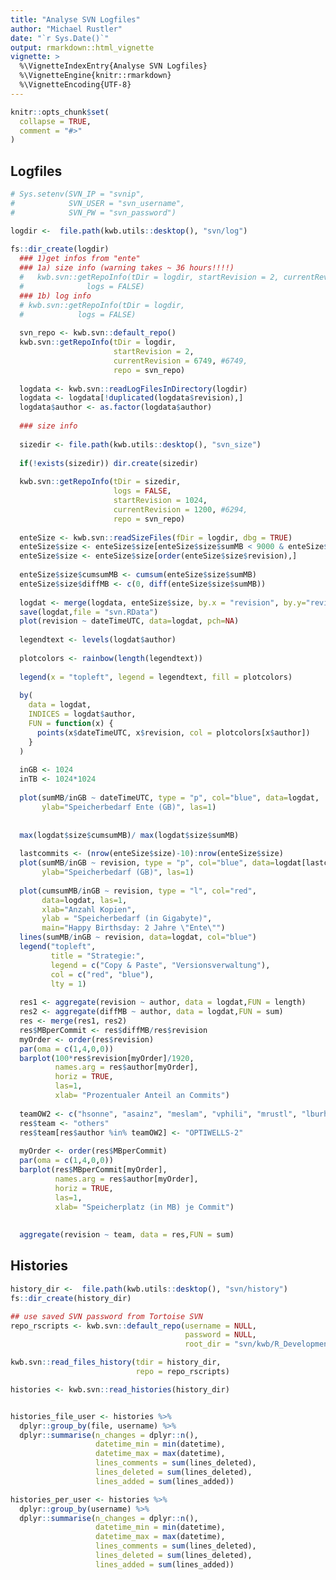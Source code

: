 ```yaml
---
title: "Analyse SVN Logfiles"
author: "Michael Rustler"
date: "`r Sys.Date()`"
output: rmarkdown::html_vignette
vignette: >
  %\VignetteIndexEntry{Analyse SVN Logfiles}
  %\VignetteEngine{knitr::rmarkdown}
  %\VignetteEncoding{UTF-8}
---
```


```r
knitr::opts_chunk$set(
  collapse = TRUE,
  comment = "#>"
)
```


## Logfiles

```r
# Sys.setenv(SVN_IP = "svnip",
#            SVN_USER = "svn_username", 
#            SVN_PW = "svn_password")

logdir <-  file.path(kwb.utils::desktop(), "svn/log")
  
fs::dir_create(logdir)
  ### 1)get infos from "ente"
  ### 1a) size info (warning takes ~ 36 hours!!!!)
  #   kwb.svn::getRepoInfo(tDir = logdir, startRevision = 2, currentRevision = 3,
  #              logs = FALSE)
  ### 1b) log info
  # kwb.svn::getRepoInfo(tDir = logdir, 
  #            logs = FALSE)
  
  svn_repo <- kwb.svn::default_repo()
  kwb.svn::getRepoInfo(tDir = logdir, 
                       startRevision = 2, 
                       currentRevision = 6749, #6749,
                       repo = svn_repo) 
  
  logdata <- kwb.svn::readLogFilesInDirectory(logdir)
  logdata <- logdata[!duplicated(logdata$revision),]
  logdata$author <- as.factor(logdata$author)
  
  ### size info 
  
  sizedir <- file.path(kwb.utils::desktop(), "svn_size")
  
  if(!exists(sizedir)) dir.create(sizedir)
  
  kwb.svn::getRepoInfo(tDir = sizedir, 
                       logs = FALSE,
                       startRevision = 1024, 
                       currentRevision = 1200, #6294,
                       repo = svn_repo) 
  
  enteSize <- kwb.svn::readSizeFiles(fDir = logdir, dbg = TRUE)
  enteSize$size <- enteSize$size[enteSize$size$sumMB < 9000 & enteSize$size$sumMB > 1700,]
  enteSize$size <- enteSize$size[order(enteSize$size$revision),]
  
  enteSize$size$cumsumMB <- cumsum(enteSize$size$sumMB)
  enteSize$size$diffMB <- c(0, diff(enteSize$size$sumMB))
  
  logdat <- merge(logdata, enteSize$size, by.x = "revision", by.y="revision", all.x=TRUE)
  save(logdat,file = "svn.RData")
  plot(revision ~ dateTimeUTC, data=logdat, pch=NA)
  
  legendtext <- levels(logdat$author)
  
  plotcolors <- rainbow(length(legendtext))
  
  legend(x = "topleft", legend = legendtext, fill = plotcolors)
  
  by(
    data = logdat, 
    INDICES = logdat$author, 
    FUN = function(x) {
      points(x$dateTimeUTC, x$revision, col = plotcolors[x$author])
    }
  )  
  
  inGB <- 1024
  inTB <- 1024*1024
  
  plot(sumMB/inGB ~ dateTimeUTC, type = "p", col="blue", data=logdat, 
       ylab="Speicherbedarf Ente (GB)", las=1)
  
  
  max(logdat$size$cumsumMB)/ max(logdat$size$sumMB)
  
  lastcommits <- (nrow(enteSize$size)-10):nrow(enteSize$size)
  plot(sumMB/inGB ~ revision, type = "p", col="blue", data=logdat[lastcommits,], 
       ylab="Speicherbedarf (GB)", las=1)
  
  plot(cumsumMB/inGB ~ revision, type = "l", col="red", 
       data=logdat, las=1,
       xlab="Anzahl Kopien", 
       ylab = "Speicherbedarf (in Gigabyte)", 
       main="Happy Birthsday: 2 Jahre \"Ente\"")
  lines(sumMB/inGB ~ revision, data=logdat, col="blue")
  legend("topleft",
         title = "Strategie:", 
         legend = c("Copy & Paste", "Versionsverwaltung"), 
         col = c("red", "blue"), 
         lty = 1)
  
  res1 <- aggregate(revision ~ author, data = logdat,FUN = length)
  res2 <- aggregate(diffMB ~ author, data = logdat,FUN = sum)
  res <- merge(res1, res2)
  res$MBperCommit <- res$diffMB/res$revision
  myOrder <- order(res$revision)
  par(oma = c(1,4,0,0))
  barplot(100*res$revision[myOrder]/1920, 
          names.arg = res$author[myOrder], 
          horiz = TRUE, 
          las=1,
          xlab= "Prozentualer Anteil an Commits")
  
  teamOW2 <- c("hsonne", "asainz", "meslam", "vphili", "mrustl", "lburho")
  res$team <- "others"
  res$team[res$author %in% teamOW2] <- "OPTIWELLS-2"
  
  myOrder <- order(res$MBperCommit)
  par(oma = c(1,4,0,0))
  barplot(res$MBperCommit[myOrder], 
          names.arg = res$author[myOrder], 
          horiz = TRUE, 
          las=1, 
          xlab= "Speicherplatz (in MB) je Commit")
  
  
  aggregate(revision ~ team, data = res,FUN = sum)
```

## Histories 

```r
history_dir <-  file.path(kwb.utils::desktop(), "svn/history")
fs::dir_create(history_dir)

## use saved SVN password from Tortoise SVN
repo_rscripts <- kwb.svn::default_repo(username = NULL,
                                       password = NULL, 
                                       root_dir = "svn/kwb/R_Development/trunk/RScripts")

kwb.svn::read_files_history(tdir = history_dir,
                            repo = repo_rscripts)

histories <- kwb.svn::read_histories(history_dir)


histories_file_user <- histories %>% 
  dplyr::group_by(file, username) %>% 
  dplyr::summarise(n_changes = dplyr::n(), 
                   datetime_min = min(datetime), 
                   datetime_max = max(datetime),
                   lines_comments = sum(lines_deleted), 
                   lines_deleted = sum(lines_deleted), 
                   lines_added = sum(lines_added))

histories_per_user <- histories %>% 
  dplyr::group_by(username) %>% 
  dplyr::summarise(n_changes = dplyr::n(),
                   datetime_min = min(datetime), 
                   datetime_max = max(datetime),
                   lines_comments = sum(lines_deleted), 
                   lines_deleted = sum(lines_deleted), 
                   lines_added = sum(lines_added))
  
```